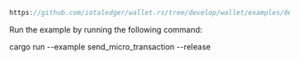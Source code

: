 
<DotEnvWarning />

```rust reference
https://github.com/iotaledger/wallet.rs/tree/develop/wallet/examples/06_send_micro_transaction.rs
```

Run the example by running the following command:

<CodeBlock className="language-bash">
    cargo run --example send_micro_transaction --release
</CodeBlock>